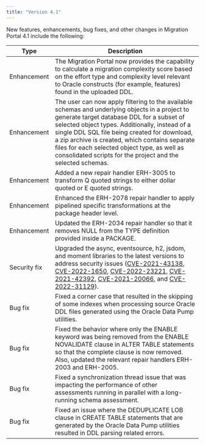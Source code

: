 ```yaml
---
title: "Version 4.1"
---
```



New features, enhancements, bug fixes, and other changes in Migration Portal 4.1 include the following:

| Type | Description |
| ---- |------------ |
| Enhancement | The Migration Portal now provides the capability to calculate a migration complexity score based on the effort type and complexity level relevant to Oracle constructs (for example, features) found in the uploaded DDL. |
| Enhancement | The user can now apply filtering to the available schemas and underlying objects in a project to generate target database DDL for a subset of selected object types. Additionally, instead of a single DDL SQL file being created for download, a zip archive is created, which contains separate files for each selected object type, as well as consolidated scripts for the project and the selected schemas. |
| Enhancement | Added a new repair handler ERH-3005 to transform Q quoted strings to either dollar quoted or E quoted strings. |
| Enhancement | Enhanced the ERH-2078 repair handler to apply pipelined specific transformations at the package header level. |
| Enhancement | Updated the ERH-2034 repair handler so that it removes NULL from the TYPE definition provided inside a PACKAGE. |
| Security fix | Upgraded the async, eventsource, h2, jsdom, and moment libraries to the latest versions to address security issues ([CVE-2021-43138](https://nvd.nist.gov/vuln/detail/CVE-2021-43138), [CVE-2022-1650](https://nvd.nist.gov/vuln/detail/CVE-2022-1650), [CVE-2022-23221](https://nvd.nist.gov/vuln/detail/CVE-2022-23221), [CVE-2021-42392](https://nvd.nist.gov/vuln/detail/CVE-2021-42392), [CVE-2021-20066](https://nvd.nist.gov/vuln/detail/CVE-2021-20066), and [CVE-2022-31129](https://nvd.nist.gov/vuln/detail/CVE-2022-31129)). |
| Bug fix | Fixed a corner case that resulted in the skipping of some indexes when processing source Oracle DDL files generated using the Oracle Data Pump utilities. |
| Bug fix | Fixed the behavior where only the ENABLE keyword was being removed from the ENABLE NOVALIDATE clause in ALTER TABLE statements so that the complete clause is now removed. Also, updated the relevant repair handlers ERH-2003 and ERH-2005. |
| Bug fix | Fixed a synchronization thread issue that was impacting the performance of other assessments running in parallel with a long-running schema assessment. |
| Bug fix | Fixed an issue where the DEDUPLICATE LOB clause in CREATE TABLE statements that are generated by the Oracle Data Pump utilities resulted in DDL parsing related errors. |